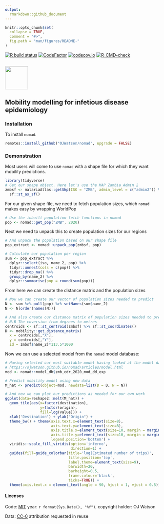 ```yaml
---
output:
  rmarkdown::github_document
---
```


<!-- README.md is generated from README.Rmd. Please edit that file -->

```r
knitr::opts_chunk$set(
  collapse = TRUE,
  comment = "#>",
  fig.path = "man/figures/README-"
)
```

<!-- badges: start -->
[![R build status](https://github.com/OJWatson/nomad/workflows/R-CMD-check/badge.svg)](https://github.com/OJWatson/nomad/actions)
[![CodeFactor](https://www.codefactor.io/repository/github/OJWatson/nomad/badge)](https://www.codefactor.io/repository/github/OJWatson/nomad)
[![codecov.io](https://codecov.io/github/OJWatson/nomad/coverage.svg?branch=main)](https://codecov.io/github/OJWatson/nomad?branch=main)
[![R-CMD-check](https://github.com/afyac/mast/actions/workflows/R-CMD-check.yaml/badge.svg)](https://github.com/afyac/mast/actions/workflows/R-CMD-check.yaml)
<!-- badges: end -->

## <img src='man/figures/logo.png' style="height:75px;"/>

##  Mobility modelling for infetious disease epidemiology

### Installation

To install `nomad`:

```r
remotes::install_github("OJWatson/nomad", upgrade = FALSE)
```

### Demonstration

Most users will come to use `nomad` with a shape file for which they want
mobility predictions.

```r
library(tidyverse)
# Get our shape object. Here let's use the MAP Zambia Admin 2
zmbsf <- malariaAtlas::getShp(ISO = "ZMB", admin_level = c("admin2")) %>% 
  sf::st_as_sf()
```

For our given shape file, we need to fetch population sizes, which `nomad`
makes easy by wrapping WorldPop

```r
# Use the inbuilt population fetch functions in nomad
pop <- nomad::get_pop("ZMB", 2020)
```

Next we need to unpack this to create population sizes for our regions

```r
# And unpack the population based on our shape file
pop_extract <- nomad::unpack_pop(zmbsf, pop)

# Calculate our population per region
sum <- pop_extract %>%
  dplyr::select(iso, name_2, pop) %>%
  tidyr::unnest(cols = c(pop)) %>%
  tidyr::drop_na() %>%
  group_by(name_2) %>% 
  dplyr::summarise(pop = round(sum(pop)))
```
From here we can create the distance matrix and the population sizes

```r
# Now we can create our vector of population sizes needed to predict
N <- sum %>% pull(pop) %>% setNames(sum$name_2)
N <- N[order(names(N))]

# And also create our distance matrix of population sizes needed to predict
# N.B The coversion from degrees to metres
centroids <- sf::st_centroid(zmbsf) %>% sf::st_coordinates()
D <- mobility::get_distance_matrix(
  x = centroids[,"X"], 
  y = centroids[,"Y"], 
  id = zmbsf$name_2)*113.5*1000 
```

Now we can use a selected model from the `nomad` model database:

```r
# Having selected our most suitable model having looked at the model database
# https://ojwatson.github.io/nomad/articles/model.html
mod <- nomad::model_db$zmb_cdr_2020_mod_dd_exp

# Predict mobility model using new data
M_hat <- predict(object=mod, newdata=list(D = D, N = N))

# And now we can plot our predictions as needed for our own work
ggplot(data=reshape2::melt(M_hat)) +
  geom_tile(aes(x=factor(destination),
                y=factor(origin),
                fill=log(value))) +
  xlab('Destination') + ylab("Origin") +
  theme_bw() + theme(axis.text.x=element_text(size=8),
                     axis.text.y=element_text(size=8),
                     axis.title.x=element_text(size=10, margin = margin(t = 15)),
                     axis.title.y=element_text(size=10, margin = margin(r = 15)),
                     legend.position='bottom') +
  viridis::scale_fill_viridis(option='inferno', 
                              direction=1) +
  guides(fill=guide_colorbar(title='log(Estimated number of trips)',
                             title.position='top',
                             label.theme=element_text(size=9),
                             barwidth=20,
                             barheight=0.5,
                             frame.colour='black',
                             ticks=TRUE)) +
  theme(axis.text.x = element_text(angle = 90, hjust = 1, vjust = 0.5))
```

#### Licenses

Code: [MIT](http://opensource.org/licenses/MIT) year: `r format(Sys.Date(), "%Y")`, copyright holder: OJ Watson

Data: [CC-0](http://creativecommons.org/publicdomain/zero/1.0/) attribution requested in reuse

